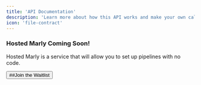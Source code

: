 ```yaml
---
title: 'API Documentation'
description: 'Learn more about how this API works and make your own calls!'
icon: 'file-contract'
---
```




### Hosted Marly Coming Soon!
Hosted Marly is a service that will allow you to set up pipelines with no code.

<button href="https://marly.ai">##Join the Waitlist</button>